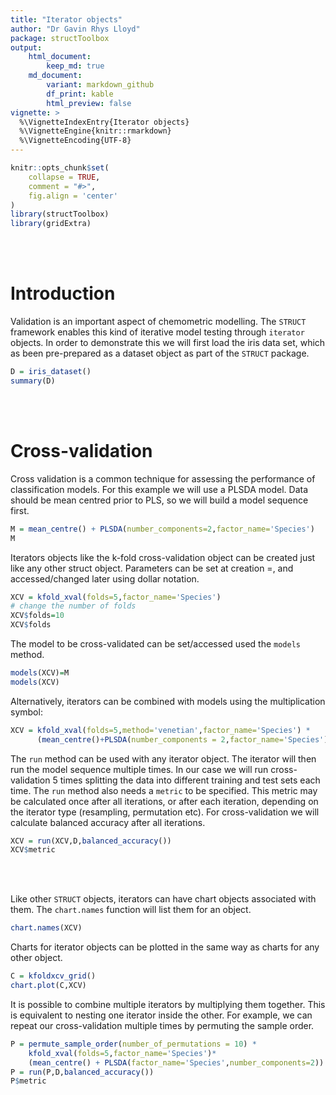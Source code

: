 ```yaml
---
title: "Iterator objects"
author: "Dr Gavin Rhys Lloyd"
package: structToolbox
output: 
    html_document:
        keep_md: true
    md_document:
        variant: markdown_github
        df_print: kable
        html_preview: false
vignette: >
  %\VignetteIndexEntry{Iterator objects}
  %\VignetteEngine{knitr::rmarkdown}
  %\VignetteEncoding{UTF-8}
---
```


```r
knitr::opts_chunk$set(
    collapse = TRUE,
    comment = "#>",
    fig.align = 'center'
)
library(structToolbox)
library(gridExtra)
```

</br></br>

# Introduction
Validation is an important aspect of chemometric modelling. The `STRUCT` framework enables this kind of iterative model testing through `iterator` objects. In order to demonstrate this we will first load the iris data set, which as been pre-prepared as a dataset object as part of the `STRUCT` package.

```r
D = iris_dataset()
summary(D)
```

</br></br>

# Cross-validation
Cross validation is a common technique for assessing the performance of classification models. For this example we will use a PLSDA model. Data should be mean centred prior to PLS, so we will build a model sequence first.

```r
M = mean_centre() + PLSDA(number_components=2,factor_name='Species')
M
```

Iterators objects like the k-fold cross-validation object can be created just like any other struct object. Parameters can be set at creation =, and accessed/changed later using dollar notation.

```r
XCV = kfold_xval(folds=5,factor_name='Species')
# change the number of folds
XCV$folds=10
XCV$folds
```

The model to be cross-validated can be set/accessed used the `models` method.

```r
models(XCV)=M
models(XCV)
```

Alternatively,  iterators can be combined with models using the multiplication symbol:
```r
XCV = kfold_xval(folds=5,method='venetian',factor_name='Species') * 
      (mean_centre()+PLSDA(number_components = 2,factor_name='Species'))
```

The `run` method can be used with any iterator object. The iterator will then run the model sequence multiple times. In our case we will run cross-validation 5 times splitting the data into different training and test sets each time. The `run` method also needs a `metric` to be specified. This metric may be calculated once after all iterations, or after each iteration, depending on the iterator type (resampling, permutation etc). For cross-validation we will calculate balanced accuracy after all iterations.

```r
XCV = run(XCV,D,balanced_accuracy())
XCV$metric
```

</br></br>

Like other `STRUCT` objects, iterators can have chart objects associated with them. The `chart.names` function will list them for an object.

```r
chart.names(XCV)
```

Charts for iterator objects can be plotted in the same way as charts for any other object.

```r
C = kfoldxcv_grid()
chart.plot(C,XCV)
```

It is possible to combine multiple iterators by multiplying them together. This is equivalent to nesting one iterator inside the other. For example, we can repeat our cross-validation multiple times by permuting the sample order.

```r
P = permute_sample_order(number_of_permutations = 10) * 
    kfold_xval(folds=5,factor_name='Species')*
    (mean_centre() + PLSDA(factor_name='Species',number_components=2))
P = run(P,D,balanced_accuracy())
P$metric
```







